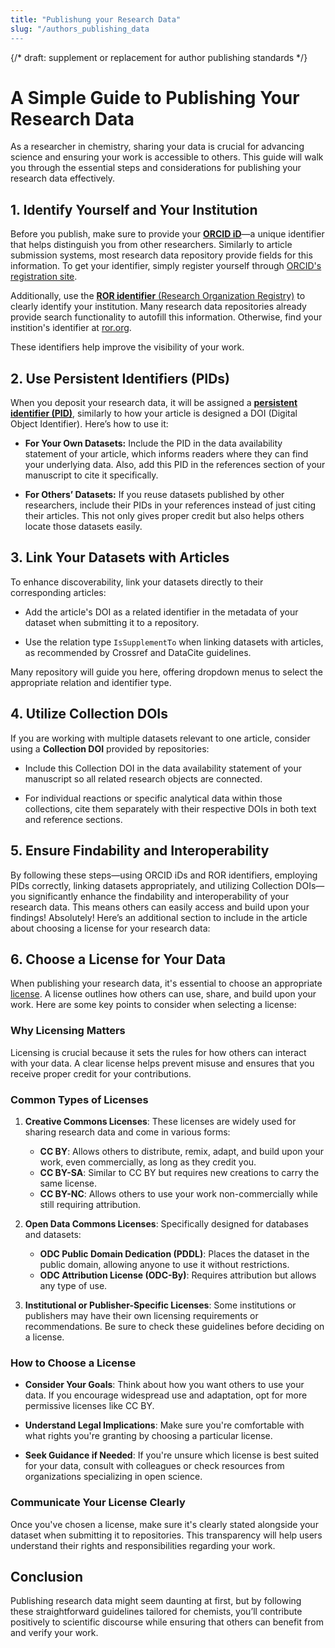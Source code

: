 ```yaml
---
title: "Publishung your Research Data"
slug: "/authors_publishing_data
---
```



{/* draft: supplement or replacement for author publishing standards */}

# A Simple Guide to Publishing Your Research Data

As a researcher in chemistry, sharing your data is crucial for advancing science and ensuring your work is accessible to others. This guide will walk you through the essential steps and considerations for publishing your research data effectively.

## 1. Identify Yourself and Your Institution

Before you publish, make sure to provide your [**ORCID iD**](https://info.orcid.org/researchers/)—a unique identifier that helps distinguish you from other researchers. Similarly to article submission systems, most research data repository provide fields for this information. To get your identifier, simply register yourself through [ORCID's registration site](https://orcid.org/register).

Additionally, use the [**ROR identifier** (Research Organization Registry)](https://ror.org/about/) to clearly identify your institution. Many research data repositories already provide search functionality to autofill this information. Otherwise, find your instition's identifier at [ror.org](https://ror.org/).

These identifiers help improve the visibility of your work.

## 2. Use Persistent Identifiers (PIDs)

When you deposit your research data, it will be assigned a [**persistent identifier (PID)**](/pid), similarly to how your article is designed a DOI (Digital Object Identifier). Here’s how to use it:

- **For Your Own Datasets:** Include the PID in the data availability statement of your article, which informs readers where they can find your underlying data. Also, add this PID in the references section of your manuscript to cite it specifically.
  
- **For Others’ Datasets:** If you reuse datasets published by other researchers, include their PIDs in your references instead of just citing their articles. This not only gives proper credit but also helps others locate those datasets easily.

## 3. Link Your Datasets with Articles

To enhance discoverability, link your datasets directly to their corresponding articles:

- Add the article's DOI as a related identifier in the metadata of your dataset when submitting it to a repository.
  
- Use the relation type `IsSupplementTo` when linking datasets with articles, as recommended by Crossref and DataCite guidelines.

Many repository will guide you here, offering dropdown menus to select the appropriate relation and identifier type.

## 4. Utilize Collection DOIs

If you are working with multiple datasets relevant to one article, consider using a **Collection DOI** provided by repositories:

- Include this Collection DOI in the data availability statement of your manuscript so all related research objects are connected.
  
- For individual reactions or specific analytical data within those collections, cite them separately with their respective DOIs in both text and reference sections.

## 5. Ensure Findability and Interoperability

By following these steps—using ORCID iDs and ROR identifiers, employing PIDs correctly, linking datasets appropriately, and utilizing Collection DOIs—you significantly enhance the findability and interoperability of your research data. This means others can easily access and build upon your findings!
Absolutely! Here’s an additional section to include in the article about choosing a license for your research data:

## 6. Choose a License for Your Data

When publishing your research data, it's essential to choose an appropriate [license](/licences). A license outlines how others can use, share, and build upon your work. Here are some key points to consider when selecting a license:

### Why Licensing Matters

Licensing is crucial because it sets the rules for how others can interact with your data. A clear license helps prevent misuse and ensures that you receive proper credit for your contributions.

### Common Types of Licenses

1. **Creative Commons Licenses**: These licenses are widely used for sharing research data and come in various forms:
   - **CC BY**: Allows others to distribute, remix, adapt, and build upon your work, even commercially, as long as they credit you.
   - **CC BY-SA**: Similar to CC BY but requires new creations to carry the same license.
   - **CC BY-NC**: Allows others to use your work non-commercially while still requiring attribution.

2. **Open Data Commons Licenses**: Specifically designed for databases and datasets:
   - **ODC Public Domain Dedication (PDDL)**: Places the dataset in the public domain, allowing anyone to use it without restrictions.
   - **ODC Attribution License (ODC-By)**: Requires attribution but allows any type of use.

3. **Institutional or Publisher-Specific Licenses**: Some institutions or publishers may have their own licensing requirements or recommendations. Be sure to check these guidelines before deciding on a license.

### How to Choose a License

- **Consider Your Goals**: Think about how you want others to use your data. If you encourage widespread use and adaptation, opt for more permissive licenses like CC BY.
  
- **Understand Legal Implications**: Make sure you're comfortable with what rights you're granting by choosing a particular license.

- **Seek Guidance if Needed**: If you're unsure which license is best suited for your data, consult with colleagues or check resources from organizations specializing in open science. 

### Communicate Your License Clearly

Once you've chosen a license, make sure it's clearly stated alongside your dataset when submitting it to repositories. This transparency will help users understand their rights and responsibilities regarding your work.

## Conclusion

Publishing research data might seem daunting at first, but by following these straightforward guidelines tailored for chemists, you’ll contribute positively to scientific discourse while ensuring that others can benefit from and verify your work.

